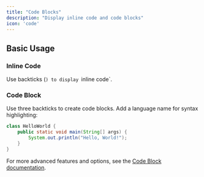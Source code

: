 ```yaml
---
title: "Code Blocks"
description: "Display inline code and code blocks"
icon: 'code'
---
```


## Basic Usage

### Inline Code

Use backticks (`) to display `inline code`.

### Code Block

Use three backticks to create code blocks. Add a language name for syntax highlighting:

```java
class HelloWorld {
    public static void main(String[] args) {
        System.out.println("Hello, World!");
    }
}
```

For more advanced features and options, see the [Code Block documentation](/content/components/code).